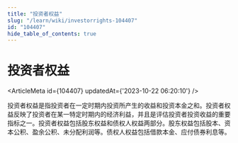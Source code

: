 ```yaml
---
title: "投资者权益"
slug: "/learn/wiki/investorrights-104407"
id: "104407"
hide_table_of_contents: true
---
```



# 投资者权益

<ArticleMeta id={104407} updatedAt={'2023-10-22 06:20:10'} />
<div className='border-solid border-b border-t-0 my-4 border-[var(--ifm-color-gray-300)]' />

投资者权益是指投资者在一定时期内投资所产生的收益和投资本金之和。投资者权益反映了投资者在某一特定时期内的经济利益，并且是评估投资者投资收益的重要指标之一。投资者权益包括股东权益和债权人权益两部分。股东权益包括股本、资本公积、盈余公积、未分配利润等。债权人权益包括借款本金、应付债券利息等。
